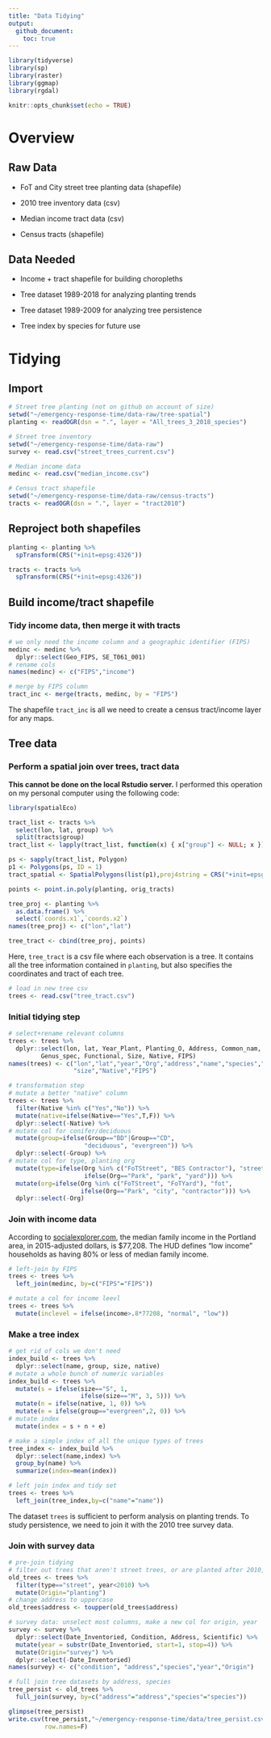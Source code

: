 ```yaml
---
title: "Data Tidying"
output: 
  github_document:
    toc: true
---
```


```r
library(tidyverse)
library(sp)
library(raster)
library(ggmap)
library(rgdal)

knitr::opts_chunk$set(echo = TRUE)
```

# Overview

## Raw Data

* FoT and City street tree planting data (shapefile)

* 2010 tree inventory data (csv)

* Median income tract data (csv)

* Census tracts (shapefile)

## Data Needed

* Income + tract shapefile for building choropleths

* Tree dataset 1989-2018 for analyzing planting trends

* Tree dataset 1989-2009 for analyzing tree persistence

* Tree index by species for future use

# Tidying

## Import

```r
# Street tree planting (not on github on account of size)
setwd("~/emergency-response-time/data-raw/tree-spatial")
planting <- readOGR(dsn = ".", layer = "All_trees_3_2018_species")

# Street tree inventory
setwd("~/emergency-response-time/data-raw")
survey <- read.csv("street_trees_current.csv")

# Median income data
medinc <- read.csv("median_income.csv")

# Census tract shapefile
setwd("~/emergency-response-time/data-raw/census-tracts")
tracts <- readOGR(dsn = ".", layer = "tract2010")
```

## Reproject both shapefiles

```r
planting <- planting %>%
  spTransform(CRS("+init=epsg:4326"))

tracts <- tracts %>%
  spTransform(CRS("+init=epsg:4326"))
```

## Build income/tract shapefile

### Tidy income data, then merge it with tracts

```r
# we only need the income column and a geographic identifier (FIPS)
medinc <- medinc %>%
  dplyr::select(Geo_FIPS, SE_T061_001)
# rename cols
names(medinc) <- c("FIPS","income")

# merge by FIPS column
tract_inc <- merge(tracts, medinc, by = "FIPS")
```

The shapefile `tract_inc` is all we need to create a census tract/income layer for any maps.

## Tree data

### Perform a spatial join over trees, tract data

**This cannot be done on the local Rstudio server.** I performed this operation on my personal computer using the following code:

```r
library(spatialEco)

tract_list <- tracts %>%
  select(lon, lat, group) %>%
  split(tracts$group)
tract_list <- lapply(tract_list, function(x) { x["group"] <- NULL; x })

ps <- sapply(tract_list, Polygon)
p1 <- Polygons(ps, ID = 1)
tract_spatial <- SpatialPolygons(list(p1),proj4string = CRS("+init=epsg:4326"))

points <- point.in.poly(planting, orig_tracts)

tree_proj <- planting %>%
  as.data.frame() %>%
  select(`coords.x1`,`coords.x2`)
names(tree_proj) <- c("lon","lat")

tree_tract <- cbind(tree_proj, points)
```
Here, `tree_tract` is a csv file where each observation is a tree.  It contains all the tree information contained in `planting`, but also specifies the coordinates and tract of each tree.

```r
# load in new tree csv
trees <- read.csv("tree_tract.csv")
```

### Initial tidying step

```r
# select+rename relevant columns
trees <- trees %>%
  dplyr::select(lon, lat, Year_Plant, Planting_O, Address, Common_nam,
         Genus_spec, Functional, Size, Native, FIPS)
names(trees) <- c("lon","lat","year","Org","address","name","species","Group",
                  "size","Native","FIPS")

# transformation step
# mutate a better "native" column
trees <- trees %>%
  filter(Native %in% c("Yes","No")) %>%
  mutate(native=ifelse(Native=="Yes",T,F)) %>%
  dplyr::select(-Native) %>%
# mutate col for conifer/deciduous
  mutate(group=ifelse(Group=="BD"|Group=="CD", 
                     "deciduous", "evergreen")) %>%
  dplyr::select(-Group) %>%
# mutate col for type, planting org
  mutate(type=ifelse(Org %in% c("FoTStreet", "BES Contractor"), "street",
                     ifelse(Org=="Park", "park", "yard"))) %>%
  mutate(org=ifelse(Org %in% c("FoTStreet", "FoTYard"), "fot",
                    ifelse(Org=="Park", "city", "contractor"))) %>%
  dplyr::select(-Org)
```

### Join with income data

According to [socialexplorer.com](https://www.socialexplorer.com/tables/ACS2015/R11672836), the median family income in the Portland area, in 2015-adjusted dollars, is $77,208. The HUD defines "low income" households as having 80% or less of median family income.

```r
# left-join by FIPS
trees <- trees %>%
  left_join(medinc, by=c("FIPS"="FIPS"))

# mutate a col for income leevl
trees <- trees %>%
  mutate(inclevel = ifelse(income>.8*77208, "normal", "low"))
```

### Make a tree index

```r
# get rid of cols we don't need
index_build <- trees %>%
  dplyr::select(name, group, size, native)
# mutate a whole bunch of numeric variables
index_build <- trees %>%
  mutate(s = ifelse(size=="S", 1,
                    ifelse(size=="M", 3, 5))) %>%
  mutate(n = ifelse(native, 1, 0)) %>%
  mutate(e = ifelse(group=="evergreen",2, 0)) %>%
# mutate index
  mutate(index = s + n + e)

# make a simple index of all the unique types of trees
tree_index <- index_build %>%
  dplyr::select(name,index) %>%
  group_by(name) %>%
  summarize(index=mean(index))

# left join index and tidy set
trees <- trees %>%
  left_join(tree_index,by=c("name"="name"))
```

The dataset `trees` is sufficient to perform analysis on planting trends.  To study persistence, we need to join it with the 2010 tree survey data.

### Join with survey data

```r
# pre-join tidying
# filter out trees that aren't street trees, or are planted after 2010, mutate origin
old_trees <- trees %>%
  filter(type=="street", year<2010) %>%
  mutate(Origin="planting")
# change address to uppercase
old_trees$address <- toupper(old_trees$address)

# survey data: unselect most columns, make a new col for origin, year
survey <- survey %>%
  dplyr::select(Date_Inventoried, Condition, Address, Scientific) %>%
  mutate(year = substr(Date_Inventoried, start=1, stop=4)) %>%
  mutate(Origin="survey") %>%
  dplyr::select(-Date_Inventoried)
names(survey) <- c("condition", "address","species","year","Origin")
```

```r
# full join tree datasets by address, species
tree_persist <- old_trees %>%
  full_join(survey, by=c("address"="address","species"="species"))

glimpse(tree_persist)
write.csv(tree_persist,"~/emergency-response-time/data/tree_persist.csv",
          row.names=F)
```


